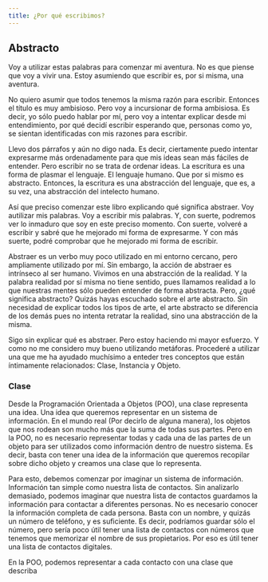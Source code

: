 ```yaml
---
title: ¿Por qué escribimos?
---
```


## Abstracto

Voy a utilizar estas palabras para comenzar mi aventura. No es que piense que voy a vivir una. Estoy asumiendo que escribir es, por si misma, una aventura.

No quiero asumir que todos tenemos la misma razón para escribir. Entonces el título es muy ambisioso. Pero voy a incursionar de forma ambisiosa. Es decir, yo sólo puedo hablar por mí, pero voy a intentar explicar desde mi entendimiento, por qué decidí escribir esperando que, personas como yo, se sientan identificadas con mis razones para escribir.

Llevo dos párrafos y aún no digo nada. Es decir, ciertamente puedo intentar expresarme más ordenadamente para que mis ideas sean más fáciles de entender. Pero escribir no se trata de ordenar ideas. La escritura es una forma de plasmar el lenguaje. El lenguaje humano. Que por si mismo es abstracto. Entonces, la escritura es una abstracción del lenguaje, que es, a su vez, una abstracción del intelecto humano.

Así que preciso comenzar este libro explicando qué significa abstraer. Voy autilizar mis palabras. Voy a escribir mis palabras. Y, con suerte, podremos ver lo inmaduro que soy en este preciso momento. Con suerte, volveré a escribir y sabré que he mejorado mi forma de expresarme. Y con más suerte, podré comprobar que he mejorado mi forma de escribir.

Abstraer es un verbo muy poco utilizado en mi entorno cercano, pero ampliamente utilizado por mí. Sin embargo, la acción de abstraer es intrínseco al ser humano. Vivimos en una abstracción de la realidad. Y la palabra realidad por sí misma no tiene sentido, pues llamamos realidad a lo que nuestras mentes sólo pueden entender de forma abstracta. Pero, ¿qué significa abstracto? Quizás hayas escuchado sobre el arte abstracto. Sin necesidad de explicar todos los tipos de arte, el arte abstracto se diferencia de los demás pues no intenta retratar la realidad, sino una abstracción de la misma.

Sigo sin explicar qué es abstraer. Pero estoy haciendo mi mayor esfuerzo. Y como no me considero muy bueno utilizando metáforas. Procederé a utilizar una que me ha ayudado muchísimo a enteder tres conceptos que están íntimamente relacionados: Clase, Instancia y Objeto.

### Clase

Desde la Programación Orientada a Objetos (POO), una clase representa una idea. Una idea que queremos representar en un sistema de información. En el mundo real (Por decirlo de alguna manera), los objetos que nos rodean son mucho más que la suma de todas sus partes. Pero en la POO, no es necesario representar todas y cada una de las partes de un objeto para ser utilizados como información dentro de nuestro sistema. Es decir, basta con tener una idea de la información que queremos recopilar sobre dicho objeto y creamos una clase que lo representa.

Para esto, debemos comenzar por imaginar un sistema de información. Información tan simple como nuestra lista de contactos. Sin analizarlo demasiado, podemos imaginar que nuestra lista de contactos guardamos la información para contactar a diferentes personas. No es necesario conocer la información completa de cada persona. Basta con un nombre, y quizás un número de teléfono, y es suficiente. Es decir, podríamos guardar sólo el número, pero sería poco útil tener una lista de contactos con números que tenemos que memorizar el nombre de sus propietarios. Por eso es útil tener una lista de contactos digitales.

En la POO, podemos representar a cada contacto con una clase que describa 